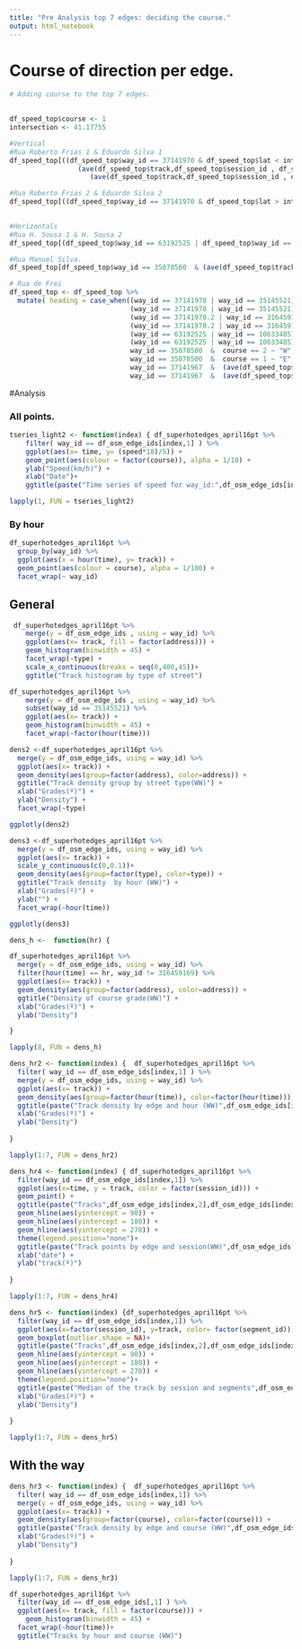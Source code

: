 ```yaml
---
title: "Pre Analysis top 7 edges: deciding the course."
output: html_notebook
---
```


# Course of direction per edge.
```r
# Adding course to the top 7 edges. 

 
df_speed_top$course <- 1
intersection <- 41.17755

#Vertical
#Rua Roberto Frias 1 & Eduardo Silva 1
df_speed_top[((df_speed_top$way_id == 37141970 & df_speed_top$lat < intersection) | df_speed_top$way_id == 35145521 ) &
                 (ave(df_speed_top$track,df_speed_top$session_id , df_speed_top$segment_id, FUN = median )) > 90 &
                    (ave(df_speed_top$track,df_speed_top$session_id , df_speed_top$segment_id, FUN = median )) < 270,]$course <- 2

#Rua Roberto Frias 2 & Eduardo Silva 2
df_speed_top[((df_speed_top$way_id == 37141970 & df_speed_top$lat > intersection) | df_speed_top$way_id == 316459169) & (ave(df_speed_top$track,df_speed_top$session_id , df_speed_top$segment_id, FUN = median ) < 90) | (ave(df_speed_top$track,df_speed_top$session_id , df_speed_top$segment_id, FUN = median ) > 270),]$course <- 2  
               

#Horizontals
#Rua H. Sousa 1 & H. Sousa 2 
df_speed_top[(df_speed_top$way_id == 63192525 | df_speed_top$way_id == 106334851) &   (ave(df_speed_top$track,df_speed_top$session_id , df_speed_top$segment_id, FUN = median )) < 180,]$course <- 2

#Rua Manuel Silva. 
df_speed_top[df_speed_top$way_id == 35078500  & (ave(df_speed_top$track,df_speed_top$session_id , df_speed_top$segment_id, FUN = median ) > 180),]$course <- 2

# Rua de Frei 
df_speed_top <- df_speed_top %>% 
  mutate( heading = case_when((way_id == 37141970 | way_id == 35145521) &  course == 2 ~ "S", 
                              (way_id == 37141970 | way_id == 35145521) &  course == 1 ~ "N",
                              (way_id == 37141970.2 | way_id == 316459169) &  course == 2 ~ "N", 
                              (way_id == 37141970.2 | way_id == 316459169) &  course == 1 ~ "S",
                              (way_id == 63192525 | way_id == 106334851) &  course == 2 ~ "E", 
                              (way_id == 63192525 | way_id == 106334851) &  course == 1 ~ "W",
                              way_id == 35078500  &  course == 2 ~ "W", 
                              way_id == 35078500  &  course == 1 ~ "E",
                              way_id == 37141967  &  (ave(df_speed_top$track,df_speed_top$session_id , df_speed_top$segment_id, FUN = median ) > 180) ~ "W",
                              way_id == 37141967  &  (ave(df_speed_top$track,df_speed_top$session_id , df_speed_top$segment_id, FUN = median ) < 180) ~ "E")) 

```


#Analysis 

### All points. 
```r
tseries_light2 <- function(index) { df_superhotedges_april16pt %>% 
    filter( way_id == df_osm_edge_ids[index,1] ) %>% 
    ggplot(aes(x= time, y= (speed*18)/5)) + 
    geom_point(aes(colour = factor(course)), alpha = 1/10) + 
    ylab("Speed(km/h)") + 
    xlab("Date")+ 
    ggtitle(paste("Time series of speed for way_id:",df_osm_edge_ids[index,2],df_osm_edge_ids[index,1], sep = " " ))}

lapply(1, FUN = tseries_light2)
```

### By hour
```r
df_superhotedges_april16pt %>% 
  group_by(way_id) %>% 
  ggplot(aes(x = hour(time), y= track)) +
  geom_point(aes(colour = course), alpha = 1/100) +
  facet_wrap(~ way_id)
```

## General 

```r
 df_superhotedges_april16pt %>% 
    merge(y = df_osm_edge_ids , using = way_id) %>% 
    ggplot(aes(x= track, fill = factor(address))) + 
    geom_histogram(binwidth = 45) +
    facet_wrap(~type) +
    scale_x_continuous(breaks = seq(0,400,45))+ 
    ggtitle("Track histogram by type of street") 

```



```r
df_superhotedges_april16pt %>% 
    merge(y = df_osm_edge_ids , using = way_id) %>% 
    subset(way_id == 35145521) %>% 
    ggplot(aes(x= track)) + 
    geom_histogram(binwidth = 45) +
    facet_wrap(~factor(hour(time))) 
```

```r
dens2 <-df_superhotedges_april16pt %>% 
  merge(y = df_osm_edge_ids, using = way_id) %>% 
  ggplot(aes(x= track)) +
  geom_density(aes(group=factor(address), color=address)) + 
  ggtitle("Track density group by street type(WW)") + 
  xlab("Grades(º)") +
  ylab("Density") +
  facet_wrap(~type)

ggplotly(dens2)  
```

```r
dens3 <-df_superhotedges_april16pt %>% 
  merge(y = df_osm_edge_ids, using = way_id) %>% 
  ggplot(aes(x= track)) +
  scale_y_continuous(c(0,0.1))+
  geom_density(aes(group=factor(type), color=type)) + 
  ggtitle("Track density  by hour (WW)") + 
  xlab("Grades(º)") +
  ylab("") +
  facet_wrap(~hour(time)) 

ggplotly(dens3)  
```

```r
dens_h <-  function(hr) { 

df_superhotedges_april16pt %>% 
  merge(y = df_osm_edge_ids, using = way_id) %>% 
  filter(hour(time) == hr, way_id != 316459169) %>% 
  ggplot(aes(x= track)) +
  geom_density(aes(group=factor(address), color=address)) + 
  ggtitle("Density of course grade(WW)") + 
  xlab("Grades(º)") +
  ylab("Density") 

}

lapply(8, FUN = dens_h)
```


```r
dens_hr2 <- function(index) {  df_superhotedges_april16pt %>% 
  filter( way_id == df_osm_edge_ids[index,1] ) %>% 
  merge(y = df_osm_edge_ids, using = way_id) %>% 
  ggplot(aes(x= track)) +
  geom_density(aes(group=factor(hour(time)), color=factor(hour(time)))) + 
  ggtitle(paste("Track density by edge and hour (WW)",df_osm_edge_ids[index,2],df_osm_edge_ids[index,1], sep = " " )) + 
  xlab("Grades(º)") +
  ylab("Density") 
          
}

lapply(1:7, FUN = dens_hr2)
```



```r
dens_hr4 <- function(index) { df_superhotedges_april16pt %>% 
  filter(way_id == df_osm_edge_ids[index,1]) %>% 
  ggplot(aes(x=time, y = track, color = factor(session_id))) + 
  geom_point() + 
  ggtitle(paste("Tracks",df_osm_edge_ids[index,2],df_osm_edge_ids[index,1], sep = " " )) + 
  geom_hline(aes(yintercept = 90)) + 
  geom_hline(aes(yintercept = 180)) +
  geom_hline(aes(yintercept = 270)) +
  theme(legend.position="none")+ 
  ggtitle(paste("Track points by edge and session(WW)",df_osm_edge_ids[index,2],df_osm_edge_ids[index,1], sep = " " )) + 
  xlab("date") +
  ylab("track(º)") 
          
}

lapply(1:7, FUN = dens_hr4)
```


```r
dens_hr5 <- function(index) {df_superhotedges_april16pt %>% 
  filter(way_id == df_osm_edge_ids[index,1]) %>% 
  ggplot(aes(x=factor(session_id), y=track, color= factor(segment_id))) +
  geom_boxplot(outlier.shape = NA)+ 
  ggtitle(paste("Tracks",df_osm_edge_ids[index,2],df_osm_edge_ids[index,1], sep = " " )) + 
  geom_hline(aes(yintercept = 90)) + 
  geom_hline(aes(yintercept = 180)) +
  geom_hline(aes(yintercept = 270)) +
  theme(legend.position="none")+ 
  ggtitle(paste("Median of the track by session and segments",df_osm_edge_ids[index,2],df_osm_edge_ids[index,1], sep = " " )) + 
  xlab("Grades(º)") +
  ylab("Density") 
          
}

lapply(1:7, FUN = dens_hr5)
```

## With the way

```r
dens_hr3 <- function(index) {  df_superhotedges_april16pt %>% 
  filter( way_id == df_osm_edge_ids[index,1]) %>% 
  merge(y = df_osm_edge_ids, using = way_id) %>% 
  ggplot(aes(x= track)) +
  geom_density(aes(group=factor(course), color=factor(course))) + 
  ggtitle(paste("Track density by edge and course (WW)",df_osm_edge_ids[index,2],df_osm_edge_ids[index,1], sep = " " )) + 
  xlab("Grades(º)") +
  ylab("Density") 
          
}

lapply(1:7, FUN = dens_hr3)

```

```r
df_superhotedges_april16pt %>% 
  filter(way_id == df_osm_edge_ids[,1] ) %>% 
  ggplot(aes(x= track, fill = factor(course))) + 
    geom_histogram(binwidth = 45) +
  facet_wrap(~hour(time))+
  ggtitle("Tracks by hour and course (WW)")
```


